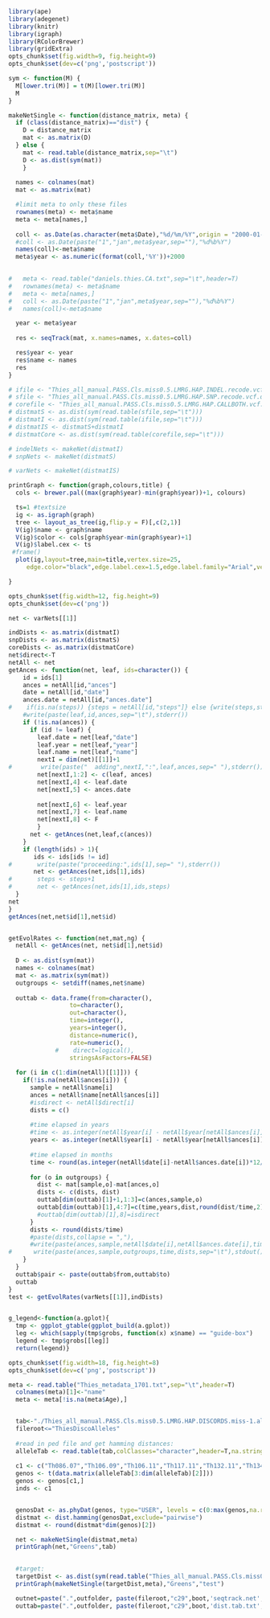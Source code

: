 ```r
library(ape)
library(adegenet)
library(knitr)
library(igraph)
library(RColorBrewer)
library(gridExtra)
opts_chunk$set(fig.width=9, fig.height=9)
opts_chunk$set(dev=c('png','postscript'))
```


```r
sym <- function(M) {
  M[lower.tri(M)] = t(M)[lower.tri(M)]
  M
}

makeNetSingle <- function(distance_matrix, meta) {
  if (class(distance_matrix)=="dist") {
    D = distance_matrix
    mat <- as.matrix(D)
  } else {
    mat <- read.table(distance_matrix,sep="\t")
    D <- as.dist(sym(mat))
    }
  
  names <- colnames(mat)
  mat <- as.matrix(mat)

  #limit meta to only these files
  rownames(meta) <- meta$name
  meta <- meta[names,]
  
  coll <- as.Date(as.character(meta$Date),"%d/%m/%Y",origin = "2000-01-01")
  #coll <- as.Date(paste("1","jan",meta$year,sep=""),"%d%b%Y")
  names(coll)<-meta$name
  meta$year <- as.numeric(format(coll,'%Y'))+2000

  
#   meta <- read.table("daniels.thies.CA.txt",sep="\t",header=T)
#   rownames(meta) <- meta$name
#   meta <- meta[names,]
#   coll <- as.Date(paste("1","jan",meta$year,sep=""),"%d%b%Y")
#   names(coll)<-meta$name

  year <- meta$year
  
  res <- seqTrack(mat, x.names=names, x.dates=coll)

  res$year <- year
  res$name <- names
  res
}


```

```r
# ifile <- "Thies_all_manual.PASS.Cls.miss0.5.LMRG.HAP.INDEL.recode.vcf.dist.tab.txt"
# sfile <- "Thies_all_manual.PASS.Cls.miss0.5.LMRG.HAP.SNP.recode.vcf.dist.tab.txt"
# corefile <- "Thies_all_manual.PASS.Cls.miss0.5.LMRG.HAP.CALLBOTH.vcf.dist.tab.txt"
# distmatS <- as.dist(sym(read.table(sfile,sep="\t")))
# distmatI <- as.dist(sym(read.table(ifile,sep="\t")))
# distmatIS <- distmatS+distmatI
# distmatCore <- as.dist(sym(read.table(corefile,sep="\t")))

# indelNets <- makeNet(distmatI)
# snpNets <- makeNet(distmatS)

# varNets <- makeNet(distmatIS)

```



```r

printGraph <- function(graph,colours,title) {
  cols <- brewer.pal((max(graph$year)-min(graph$year))+1, colours)

  ts=1 #textsize
  ig <- as.igraph(graph)
  tree <- layout_as_tree(ig,flip.y = F)[,c(2,1)]
  V(ig)$name <- graph$name
  V(ig)$color <- cols[graph$year-min(graph$year)+1]
  V(ig)$label.cex <- ts
 #frame()
  plot(ig,layout=tree,main=title,vertex.size=25,
     edge.color="black",edge.label.cex=1.5,edge.label.family="Arial",vertex.label.family="Arial")

}

```



```r
opts_chunk$set(fig.width=12, fig.height=9)
opts_chunk$set(dev=c('png'))
```

```r

net <- varNets[[1]]

indDists <- as.matrix(distmatI)
snpDists <- as.matrix(distmatS)
coreDists <- as.matrix(distmatCore)
net$direct<-T
netAll <- net
getAnces <- function(net, leaf, ids=character()) {
    id = ids[1]
    ances = netAll[id,"ances"]
    date = netAll[id,"date"]
    ances.date = netAll[id,"ances.date"]
#    if(is.na(steps)) {steps = netAll[id,"steps"]} else {write(steps,stderr())}
    #write(paste(leaf,id,ances,sep="\t"),stderr())
    if (!is.na(ances)) {
      if (id != leaf) {
        leaf.date = net[leaf,"date"]
        leaf.year = net[leaf,"year"]
        leaf.name = net[leaf,"name"]
        nextI = dim(net)[[1]]+1
#        write(paste("  adding",nextI,":",leaf,ances,sep=" "),stderr())
        net[nextI,1:2] <- c(leaf, ances)
        net[nextI,4] <- leaf.date
        net[nextI,5] <- ances.date
      
        net[nextI,6] <- leaf.year
        net[nextI,7] <- leaf.name
        net[nextI,8] <- F
        }
      net <- getAnces(net,leaf,c(ances))
    }
    if (length(ids) > 1){
       ids <- ids[ids != id]
#       write(paste("proceeding:",ids[1],sep=" "),stderr())
       net <- getAnces(net,ids[1],ids)
#       steps <- steps+1
#       net <- getAnces(net,ids[1],ids,steps)
  }
net
}
getAnces(net,net$id[1],net$id)


getEvolRates <- function(net,mat,ng) {
  netAll <- getAnces(net, net$id[1],net$id)
  
  D <- as.dist(sym(mat))
  names <- colnames(mat)
  mat <- as.matrix(sym(mat))
  outgroups <- setdiff(names,net$name)
  
  outtab <- data.frame(from=character(),
                 to=character(),
                 out=character(),
                 time=integer(),
                 years=integer(),
                 distance=numeric(),
                 rate=numeric(),
             #    direct=logical(),
                 stringsAsFactors=FALSE)
  
  for (i in c(1:dim(netAll)[[1]])) {
    if(!is.na(netAll$ances[i])) {
      sample = netAll$name[i]
      ances = netAll$name[netAll$ances[i]]
      #isdirect <- netAll$direct[i]
      dists = c()
      
      #time elapsed in years
      #time <- as.integer(netAll$year[i] - netAll$year[netAll$ances[i]])
      years <- as.integer(netAll$year[i] - netAll$year[netAll$ances[i]])
      
      #time elapsed in months
      time <- round(as.integer(netAll$date[i]-netAll$ances.date[i])*12/365,2)
      
      for (o in outgroups) {
        dist <- mat[sample,o]-mat[ances,o]
        dists <- c(dists, dist)
        outtab[dim(outtab)[1]+1,1:3]=c(ances,sample,o)
        outtab[dim(outtab)[1],4:7]=c(time,years,dist,round(dist/time,2))  
        #outtab[dim(outtab)[1],8]=isdirect
      }
      dists <- round(dists/time)
      #paste(dists,collapse = ","),
      #write(paste(ances,sample,netAll$date[i],netAll$ances.date[i],time,round(mean(dists),2),round(sd(dists),2),sep="\t"),stdout())
#      write(paste(ances,sample,outgroups,time,dists,sep="\t"),stdout())
    }
  }
  outtab$pair <- paste(outtab$from,outtab$to)
  outtab
}
test <- getEvolRates(varNets[[1]],indDists)


g_legend<-function(a.gplot){
  tmp <- ggplot_gtable(ggplot_build(a.gplot))
  leg <- which(sapply(tmp$grobs, function(x) x$name) == "guide-box")
  legend <- tmp$grobs[[leg]]
  return(legend)}
```

```r
opts_chunk$set(fig.width=18, fig.height=8)
opts_chunk$set(dev=c('png','postscript'))
```

```r
  


meta <- read.table("Thies_metadata_1701.txt",sep="\t",header=T)
  colnames(meta)[1]<-"name"
  meta <- meta[!is.na(meta$Age),]


  tab<-"./Thies_all_manual.PASS.Cls.miss0.5.LMRG.HAP.DISCORDS.miss-1.alleles.tab"
  fileroot<="ThiesDiscoAlleles"
  
  #read in ped file and get hamming distances:
  alleleTab <- read.table(tab,colClasses="character",header=T,na.strings = c("."))
  
  c1 <- c("Th086.07","Th106.09","Th106.11","Th117.11","Th132.11","Th134.11","Th162.12","Th196.12","Th230.12","Th074.13")
  genos <- t(data.matrix(alleleTab[3:dim(alleleTab)[2]]))
  genos <- genos[c1,]
  inds <- c1


  genosDat <- as.phyDat(genos, type="USER", levels = c(0:max(genos,na.rm=T)))
  distmat <- dist.hamming(genosDat,exclude="pairwise")
  distmat <- round(distmat*dim(genos)[2])

  net <- makeNetSingle(distmat,meta)
  printGraph(net,"Greens",tab)
  

  #target:
  targetDist <- as.dist(sym(read.table("Thies_all_manual.PASS.Cls.miss0.5.LMRG.HAP.vcf.dist.tab.txt",sep="\t")[c1,c1]))
  printGraph(makeNetSingle(targetDist,meta),"Greens","test")

```



```r
  outnet=paste(".",outfolder, paste(fileroot,"c29",boot,'seqtrack.net',sep='.'),sep="/")
  outtab=paste(".",outfolder, paste(fileroot,"c29",boot,'dist.tab.txt',sep='.')         ,sep="/")
  

```




